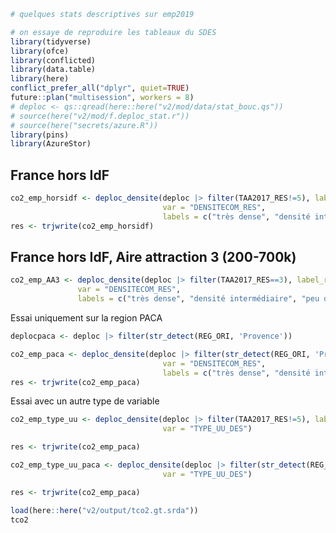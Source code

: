 ```r
# quelques stats descriptives sur emp2019

# on essaye de reproduire les tableaux du SDES
library(tidyverse)
library(ofce)
library(conflicted)
library(data.table)
library(here)
conflict_prefer_all("dplyr", quiet=TRUE)
future::plan("multisession", workers = 8)
# deploc <- qs::qread(here::here("v2/mod/data/stat_bouc.qs"))
# source(here("v2/mod/f.deploc_stat.r"))
# source(here("secrets/azure.R"))
library(pins)
library(AzureStor) 

```

## France hors IdF

```r

co2_emp_horsidf <- deploc_densite(deploc |> filter(TAA2017_RES!=5), label_reg="Fance hors IdF",
                                  var = "DENSITECOM_RES",
                                  labels = c("très dense", "densité intermédiaire", "peu dense", "très peu dense"))
res <- trjwrite(co2_emp_horsidf)
```

## France hors IdF, Aire attraction 3 (200-700k)

```r

co2_emp_AA3 <- deploc_densite(deploc |> filter(TAA2017_RES==3), label_reg="Aire attraction 200-700k",
               var = "DENSITECOM_RES",
               labels = c("très dense", "densité intermédiaire", "peu dense", "très peu dense"))

```
Essai uniquement sur la region PACA

```r

deplocpaca <- deploc |> filter(str_detect(REG_ORI, 'Provence'))

co2_emp_paca <- deploc_densite(deploc |> filter(str_detect(REG_ORI, 'Provence')), label_reg="Région PACA",
                                  var = "DENSITECOM_RES",
                                  labels = c("très dense", "densité intermédiaire", "peu dense", "très peu dense"))
res <- trjwrite(co2_emp_paca)
```

Essai avec un autre type de variable

```r

co2_emp_type_uu <- deploc_densite(deploc |> filter(TAA2017_RES!=5), label_reg="Fance hors IdF",
                                  var = "TYPE_UU_DES")

res <- trjwrite(co2_emp_paca)
```

```r

co2_emp_type_uu_paca <- deploc_densite(deploc |> filter(str_detect(REG_ORI, 'Provence')), label_reg="Région PACA",
                                  var = "TYPE_UU_DES")

res <- trjwrite(co2_emp_paca)
```

```r

load(here::here("v2/output/tco2.gt.srda"))
tco2
```
